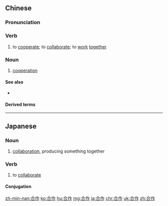 ==Chinese==
{{zh-forms}}

===Pronunciation===
{{zh-pron
|m=hézuò
|c=hap6 zok3
|h=pfs=ha̍p-chok
|mn=ha̍p-chok
|ma=Zh-hézuò.ogg
|cat=v,n
}}

===Verb===
{{zh-verb}}

# to [[cooperate]]; to [[collaborate]]; to [[work]] [[together]]

===Noun===
{{zh-noun}}

# [[cooperation]]
#: {{zh-x|謝謝{xie} 您 的 合作。|Thanks for your '''cooperation'''.}}

====See also====
* {{zh-l|配合}}

====Derived terms====
{{zh-der|合作化|合作夥伴|合作社|合作醫療|合作者}}

{{zh-cat|Elementary}}

----

==Japanese==
{{ja-kanjitab|がっ|さく|yomi=on}}

===Noun===
{{ja-noun|がっさく}}

# [[collaboration]], producing something together

===Verb===
{{ja-verb-suru|がっさく}}

# to [[collaborate]]

====Conjugation====
{{ja-suru|がっさく}}

[[zh-min-nan:合作]]
[[ko:合作]]
[[hu:合作]]
[[mg:合作]]
[[ja:合作]]
[[chr:合作]]
[[uk:合作]]
[[zh:合作]]
